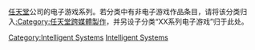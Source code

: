 [[任天堂|任天堂]]公司的电子游戏系列。若分类中有非电子游戏作品条目，请将该分类归入[[:Category:任天堂跨媒體製作|:Category:任天堂跨媒體製作]]，并另设子分类“XX系列电子游戏”归于此处。

[[Category:Intelligent_Systems|Category:Intelligent Systems]]
[[Category:各公司电子游戏系列|Intelligent Systems]]